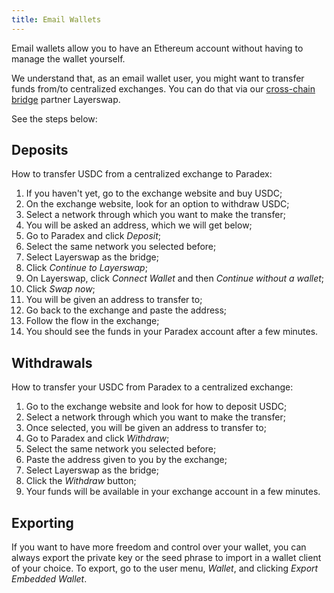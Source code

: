 ```yaml
---
title: Email Wallets
---
```


Email wallets allow you to have an Ethereum account without having to manage the wallet yourself. 

We understand that, as an email wallet user, you might want to transfer funds from/to centralized exchanges. You can do that via our [cross-chain bridge](./cross-chain-bridging) partner Layerswap. 

See the steps below:

## Deposits

How to transfer USDC from a centralized exchange to Paradex:

1. If you haven't yet, go to the exchange website and buy USDC;
1. On the exchange website, look for an option to withdraw USDC;
1. Select a network through which you want to make the transfer;
1. You will be asked an address, which we will get below;
1. Go to Paradex and click _Deposit_;
1. Select the same network you selected before;
1. Select Layerswap as the bridge;
1. Click _Continue to Layerswap_;
1. On Layerswap, click _Connect Wallet_ and then _Continue without a wallet_;
1. Click _Swap now_;
1. You will be given an address to transfer to;
1. Go back to the exchange and paste the address;
1. Follow the flow in the exchange;
1. You should see the funds in your Paradex account after a few minutes.

## Withdrawals

How to transfer your USDC from Paradex to a centralized exchange:

1. Go to the exchange website and look for how to deposit USDC;
1. Select a network through which you want to make the transfer;
1. Once selected, you will be given an address to transfer to;
1. Go to Paradex and click _Withdraw_;
1. Select the same network you selected before;
1. Paste the address given to you by the exchange;
1. Select Layerswap as the bridge;
1. Click the _Withdraw_ button;
1. Your funds will be available in your exchange account in a few minutes.

## Exporting

If you want to have more freedom and control over your wallet, you can always export the private key or the seed phrase to import in a wallet client of your choice. To export, go to the user menu, _Wallet_, and clicking _Export Embedded Wallet_.